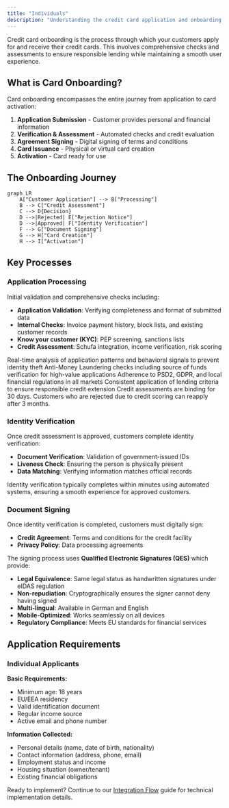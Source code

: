 ```yaml
---
title: "Individuals"
description: "Understanding the credit card application and onboarding journey for individuals"
---
```


Credit card onboarding is the process through which your customers apply for and receive their credit cards. This involves comprehensive checks and assessments to ensure responsible lending while maintaining a smooth user experience.

## What is Card Onboarding?

Card onboarding encompasses the entire journey from application to card activation:

1. **Application Submission** - Customer provides personal and financial information
2. **Verification & Assessment** - Automated checks and credit evaluation
3. **Agreement Signing** - Digital signing of terms and conditions
4. **Card Issuance** - Physical or virtual card creation
5. **Activation** - Card ready for use

## The Onboarding Journey

```mermaid
graph LR
    A["Customer Application"] --> B["Processing"]
    B --> C["Credit Assessment"]
    C --> D{Decision}
    D -->|Rejected| E["Rejection Notice"]
    D -->|Approved| F["Identity Verification"]
    F --> G["Document Signing"]
    G --> H["Card Creation"]
    H --> I["Activation"]
```

## Key Processes

### Application Processing

Initial validation and comprehensive checks including:

- **Application Validation**: Verifying completeness and format of submitted data
- **Internal Checks**: Invoice payment history, block lists, and existing customer records
- **Know your customer (KYC)**: PEP screening, sanctions lists
- **Credit Assessment**: Schufa integration, income verification, risk scoring

<CardGroup cols={2}>
  <Card title="Fraud Detection" icon="shield-halved">
    Real-time analysis of application patterns and behavioral signals to prevent identity theft
  </Card>
  <Card title="AML Compliance" icon="flag">
    Anti-Money Laundering checks including source of funds verification for high-value applications
  </Card>
  <Card title="Regulatory Compliance" icon="scale-balanced">
    Adherence to PSD2, GDPR, and local financial regulations in all markets
  </Card>
  <Card title="Credit Policy" icon="clipboard-check">
    Consistent application of lending criteria to ensure responsible credit extension
  </Card>
</CardGroup>

<Warning>
  Credit assessments are binding for 30 days. Customers who are rejected due to credit scoring can reapply after 3 months.
</Warning>

### Identity Verification

Once credit assessment is approved, customers complete identity verification:

- **Document Verification**: Validation of government-issued IDs
- **Liveness Check**: Ensuring the person is physically present
- **Data Matching**: Verifying information matches official records

<Info>
  Identity verification typically completes within minutes using automated systems, ensuring a smooth experience for approved customers.
</Info>

### Document Signing

Once identity verification is completed, customers must digitally sign:

- **Credit Agreement**: Terms and conditions for the credit facility
- **Privacy Policy**: Data processing agreements

The signing process uses **Qualified Electronic Signatures (QES)** which provide:

- **Legal Equivalence**: Same legal status as handwritten signatures under eIDAS regulation
- **Non-repudiation**: Cryptographically ensures the signer cannot deny having signed
- **Multi-lingual**: Available in German and English
- **Mobile-Optimized**: Works seamlessly on all devices
- **Regulatory Compliance**: Meets EU standards for financial services

## Application Requirements

### Individual Applicants

**Basic Requirements:**

- Minimum age: 18 years
- EU/EEA residency
- Valid identification document
- Regular income source
- Active email and phone number

**Information Collected:**

- Personal details (name, date of birth, nationality)
- Contact information (address, phone, email)
- Employment status and income
- Housing situation (owner/tenant)
- Existing financial obligations

Ready to implement? Continue to our [Integration Flow](/card/integration-flow) guide for technical implementation details.